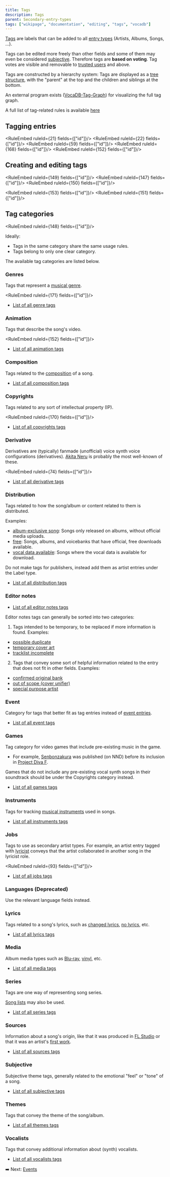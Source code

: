 ---
title: Tags
description: Tags
parent: Secondary-entry-types
tags: ["wikipage", "documentation", "editing", "tags", "vocadb"]
---


[Tags](https://vocadb.net/Tag) are labels that can be added to all [entry types](/docs/other-guidelines/entry-types) (Artists, Albums, Songs, ...).

Tags can be edited more freely than other fields and some of them may even be considered [subjective](https://vocadb.net/T/3054). Therefore tags are **based on voting**. Tag votes are visible and removable to [trusted users](/docs/documentation/user-groups#trusted-user) and above. 

Tags are constructed by a hierarchy system: Tags are displayed as a [tree structure](https://en.wikipedia.org/wiki/Tree_structure), with the "parent" at the top and the children and siblings at the bottom.

An external program exists ([VocaDB-Tag-Graph](https://github.com/Shiroizu/VocaDB-Tag-Graph)) for visualizing the full tag graph.

A full list of tag-related rules is available [here](/rules/tags)

## Tagging entries

<RuleEmbed ruleId={21} fields={["id"]}/>
<RuleEmbed ruleId={22} fields={["id"]}/>
<RuleEmbed ruleId={59} fields={["id"]}/>
<RuleEmbed ruleId={168} fields={["id"]}/>
<RuleEmbed ruleId={152} fields={["id"]}/>

## Creating and editing tags

<RuleEmbed ruleId={149} fields={["id"]}/>
<RuleEmbed ruleId={147} fields={["id"]}/>
<RuleEmbed ruleId={150} fields={["id"]}/>

<RuleEmbed ruleId={153} fields={["id"]}/>
<RuleEmbed ruleId={151} fields={["id"]}/>

## Tag categories

<RuleEmbed ruleId={148} fields={["id"]}/>

Ideally:

- Tags in the same category share the same usage rules.
- Tags belong to only one clear category.

The available tag categories are listed below.

### Genres

Tags that represent a [musical genre](https://en.wikipedia.org/wiki/Music_genre).

<RuleEmbed ruleId={171} fields={["id"]}/>

- [List of all genre tags](https://vocadb.net/Search?searchType=Tag&categoryName=Genres&sort=UsageCount)

### Animation

Tags that describe the song's video. 

<RuleEmbed ruleId={152} fields={["id"]}/>

- [List of all animation tags](https://vocadb.net/Search?searchType=Tag&categoryName=Animation&sort=UsageCount)

### Composition

Tags related to the [composition](https://en.wikipedia.org/wiki/Musical_composition) of a song.

- [List of all composition tags](https://vocadb.net/Search?searchType=Tag&categoryName=composition&sort=UsageCount)

### Copyrights

Tags related to any sort of intellectual property (IP).

<RuleEmbed ruleId={170} fields={["id"]}/>

- [List of all copyrights tags](https://vocadb.net/Search?searchType=Tag&categoryName=copyrights&sort=UsageCount)

### Derivative 

Derivatives are (typically) fanmade (unofficial) voice synth voice configurations (derivatives).
[Akita Neru](https://vocadb.net/T/7204/akita-neru) is probably the most well-known of these.

<RuleEmbed ruleId={74} fields={["id"]}/>

- [List of all derivative tags](https://vocadb.net/Search?searchType=Tag&categoryName=derivative&sort=UsageCount)

### Distribution

Tags related to how the song/album or content related to them is distributed.

Examples:

- [album-exclusive song](https://vocadb.net/T/9870/album-exclusive-song): Songs only released on albums, without official media uploads.
- [free](https://vocadb.net/T/160): Songs, albums, and voicebanks that have official, free downloads available. 
- [vocal data available](https://vocadb.net/T/6326/vocal-data-available): Songs where the vocal data is available for download.

Do not make tags for publishers, instead add them as artist entries under the Label type.

- [List of all distribution tags](https://vocadb.net/Search?searchType=Tag&categoryName=distribution&sort=UsageCount)

### Editor notes

- [List of all editor notes tags](https://vocadb.net/Search?searchType=Tag&categoryName=Editor%20notes&sort=UsageCount)

Editor notes tags can generally be sorted into two categories:

1) Tags intended to be temporary, to be replaced if more information is found. Examples: 
- [possible duplicate](https://vocadb.net/T/344)
- [temporary cover art](https://vocadb.net/T/429)
- [tracklist incomplete](https://vocadb.net/T/432)

2) Tags that convey some sort of helpful information related to the entry that does not fit in other fields. Examples:
- [confirmed original bank](https://vocadb.net/T/9786) 
- [out of scope (cover unifier)](https://vocadb.net/T/6751)
- [special purpose artist](https://vocadb.net/T/2870)

### Event

Category for tags that better fit as tag entries instead of [event entries](/docs/secondary-entry-types/events).

- [List of all event tags](https://vocadb.net/Search?searchType=Tag&categoryName=event&sort=UsageCount)

### Games

Tag category for video games that include pre-existing music in the game. 

- For example, [Senbonzakura](https://vocadb.net/S/8394) was published (on NND) before its inclusion in [Project Diva F](https://vocadb.net/T/358).

Games that do not include any pre-existing vocal synth songs in their soundtrack should be under the Copyrights category instead.

- [List of all games tags](https://vocadb.net/Search?searchType=Tag&categoryName=games&sort=UsageCount)

### Instruments

Tags for tracking [musical instruments](https://en.wikipedia.org/wiki/Musical_instrument) used in songs.

- [List of all instruments tags](https://vocadb.net/Search?searchType=Tag&categoryName=instruments&sort=UsageCount)

### Jobs

Tags to use as secondary artist types. For example, an artist entry tagged with [lyricist](https://vocadb.net/T/246) conveys that the artist collaborated in another song in the lyricist role.

<RuleEmbed ruleId={93} fields={["id"]}/>

- [List of all jobs tags](https://vocadb.net/Search?searchType=Tag&categoryName=jobs&sort=UsageCount)

### Languages (Deprecated)

Use the relevant language fields instead.

### Lyrics

Tags related to a song's lyrics, such as [changed lyrics](https://vocadb.net/T/2866/changed-lyrics), [no lyrics](https://vocadb.net/T/310/no-lyrics), etc.

- [List of all lyrics tags](https://vocadb.net/Search?searchType=Tag&categoryName=lyrics&sort=UsageCount)

### Media

Album media types such as [Blu-ray](https://vocadb.net/T/42/blu-ray), [vinyl](https://vocadb.net/T/3375/vinyl), etc.

- [List of all media tags](https://vocadb.net/Search?searchType=Tag&categoryName=media&sort=UsageCount)

### Series

Tags are one way of representing song series.

[Song lists](/docs/secondary-entry-types/song-lists#song-lists-vs-tags) may also be used.

- [List of all series tags](https://vocadb.net/Search?searchType=Tag&categoryName=series&sort=UsageCount)

### Sources

Information about a song's origin, like that it was produced in [FL Studio](https://vocadb.net/T/3257/fl-studio) or that it was an artist's [first work](https://vocadb.net/T/158).

- [List of all sources tags](https://vocadb.net/Search?searchType=Tag&categoryName=sources&sort=UsageCount)

### Subjective

Subjective theme tags, generally related to the emotional "feel" or "tone" of a song.

- [List of all subjective tags](https://vocadb.net/Search?searchType=Tag&categoryName=subjective&sort=UsageCount)

### Themes

Tags that convey the theme of the song/album.

- [List of all themes tags](https://vocadb.net/Search?searchType=Tag&categoryName=themes&sort=UsageCount)

### Vocalists

Tags that convey additional information about (synth) vocalists.

- [List of all vocalists tags](https://vocadb.net/Search?searchType=Tag&categoryName=vocalists&sort=UsageCount)

➡️ Next: [Events](/docs/secondary-entry-types/events)